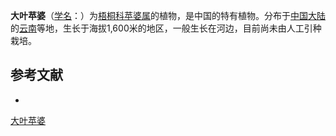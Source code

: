 {{Speciesbox
| name = 大叶苹婆
| status = 
| status_system = 
| image =
| genus = Sterculia
| species = kingtungensis
| authority = Hsue in Acta Phytotax.
}}

'''大叶苹婆'''（[[学名|学名]]：{{lang|la|''Sterculia kingtungensis''}}）为[[梧桐科|梧桐科]][[苹婆属|苹婆属]]的植物，是中国的特有植物。分布于[[中国大陆|中国大陆]]的[[云南|云南]]等地，生长于海拔1,600米的地区，一般生长在河边，目前尚未由人工引种栽培。

== 参考文献 ==
<div class="references-small">
* {{cite web| url =http://www.bioinfo.cn/db05/KmzwSpecies.php?action=view&id=21958| title =大叶苹婆| work =《中国高等植物数据库全库》| publisher =中国科学院微生物研究所| author =昆明植物研究所| accessdate =2009-02-25| deadurl =yes| archiveurl =https://web.archive.org/web/20160305032157/http://www.bioinfo.cn/db05/KmzwSpecies.php?action=view&id=21958| archivedate =2016-03-05}}
</div>
{{Taxonbar|from=Q10934061}}

[[Category:苹婆属|大叶苹婆]]


{{植物小作品}}